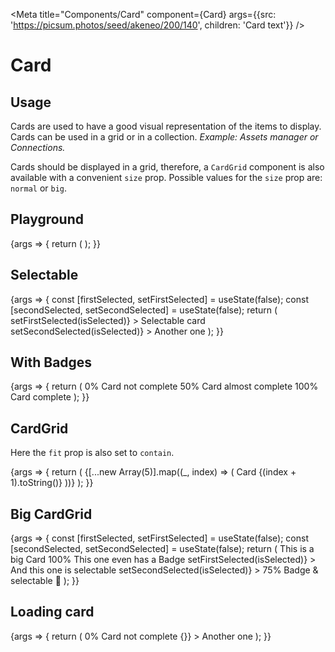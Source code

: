 
<Meta
  title="Components/Card"
  component={Card}
  args={{src: 'https://picsum.photos/seed/akeneo/200/140', children: 'Card text'}}
/>

# Card

## Usage

Cards are used to have a good visual representation of the items to display. Cards can be used in a grid or in a collection.
_Example: Assets manager or Connections._

Cards should be displayed in a grid, therefore, a `CardGrid` component is also available with a convenient `size` prop. Possible values for the `size` prop are: `normal` or `big`.

## Playground

<Canvas>
  <Story name="Standard">
    {args => {
      return (
        <CardGrid>
          <Card {...args} />
        </CardGrid>
      );
    }}
  </Story>
</Canvas>

<ArgsTable story="Standard" />

## Selectable

<Canvas>
  <Story name="Selectable">
    {args => {
      const [firstSelected, setFirstSelected] = useState(false);
      const [secondSelected, setSecondSelected] = useState(false);
      return (
        <CardGrid>
          <Card
            {...args}
            src="https://picsum.photos/seed/akened/200"
            isSelected={firstSelected}
            onSelect={isSelected => setFirstSelected(isSelected)}
          >
            Selectable card
          </Card>
          <Card
            {...args}
            src="https://picsum.photos/seed/akenee/200"
            isSelected={secondSelected}
            onSelect={isSelected => setSecondSelected(isSelected)}
          >
            Another one
          </Card>
        </CardGrid>
      );
    }}
  </Story>
</Canvas>

## With Badges

<Canvas>
  <Story name="With Badges">
    {args => {
      return (
        <CardGrid>
          <Card {...args} src="https://picsum.photos/seed/akenea/200">
            <Badge level="danger">0%</Badge>
            Card not complete
          </Card>
          <Card {...args} src="https://picsum.photos/seed/akeneb/200">
            <Badge level="warning">50%</Badge>
            Card almost complete
          </Card>
          <Card {...args} src="https://picsum.photos/seed/akenec/200">
            <Badge level="primary">100%</Badge>
            Card complete
          </Card>
        </CardGrid>
      );
    }}
  </Story>
</Canvas>

## CardGrid

Here the `fit` prop is also set to `contain`.

<Canvas>
  <Story name="CardGrid">
    {args => {
      return (
        <CardGrid>
          {[...new Array(5)].map((_, index) => (
            <Card
              {...args}
              key={index}
              fit="contain"
              src={`https://picsum.photos/seed/akeneo${index}/${index % 2 === 0 ? 200 : 120}/${
                index % 2 === 0 ? 120 : 200
              }`}
            >
              Card {(index + 1).toString()}
            </Card>
          ))}
        </CardGrid>
      );
    }}
  </Story>
</Canvas>

## Big CardGrid

<Canvas>
  <Story name="Size">
    {args => {
      const [firstSelected, setFirstSelected] = useState(false);
      const [secondSelected, setSecondSelected] = useState(false);
      return (
        <CardGrid size="big">
          <Card {...args} src="https://picsum.photos/seed/akened/200">
            This is a big Card
          </Card>
          <Card {...args} src="https://picsum.photos/seed/akenee/200">
            <Badge level="primary">100%</Badge>
            This one even has a Badge
          </Card>
          <Card
            {...args}
            src="https://picsum.photos/seed/akenef/200"
            isSelected={firstSelected}
            onSelect={isSelected => setFirstSelected(isSelected)}
          >
            And this one is selectable
          </Card>
          <Card
            {...args}
            src="https://picsum.photos/seed/akeneg/200"
            isSelected={secondSelected}
            onSelect={isSelected => setSecondSelected(isSelected)}
          >
            <Badge level="warning">75%</Badge>
            Badge &amp; selectable 🤩
          </Card>
        </CardGrid>
      );
    }}
  </Story>
</Canvas>

## Loading card

<Canvas>
  <Story name="Loading">
    {args => {
      return (
        <Loading loading={true}>
          <CardGrid>
            <Card {...args} src="https://picsum.photos/seed/akenea/200">
              <Badge level="danger">0%</Badge>
              Card not complete
            </Card>
            <Card
              {...args}
              src="https://picsum.photos/seed/akenee/200"
              isSelected={true}
              onSelect={isSelected => {}}
            >
              Another one
            </Card>
          </CardGrid>
        </Loading>
      );
    }}
  </Story>
</Canvas>
